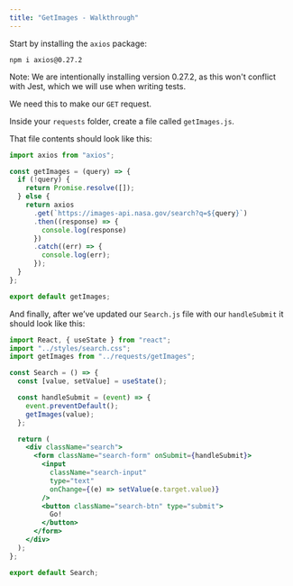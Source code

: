 ```yaml
---
title: "GetImages - Walkthrough"
---
```


Start by installing the `axios` package:

```
npm i axios@0.27.2
```
Note: We are intentionally installing version 0.27.2, as this won't conflict with Jest, which we will use when writing tests.

We need this to make our `GET` request.

Inside your `requests` folder, create a file called `getImages.js`.

That file contents should look like this:

```js
import axios from "axios";

const getImages = (query) => {
  if (!query) {
    return Promise.resolve([]);
  } else {
    return axios
      .get(`https://images-api.nasa.gov/search?q=${query}`)
      .then((response) => {
        console.log(response)
      })
      .catch((err) => {
        console.log(err);
      });
  }
};

export default getImages;
```

And finally, after we’ve updated our `Search.js` file with our `handleSubmit` it should look like this:

```jsx
import React, { useState } from "react";
import "../styles/search.css";
import getImages from "../requests/getImages";

const Search = () => {
  const [value, setValue] = useState();

  const handleSubmit = (event) => {
    event.preventDefault();
    getImages(value);
  };

  return (
    <div className="search">
      <form className="search-form" onSubmit={handleSubmit}>
        <input
          className="search-input"
          type="text"
          onChange={(e) => setValue(e.target.value)}
        />
        <button className="search-btn" type="submit">
          Go!
        </button>
      </form>
    </div>
  );
};

export default Search;
```
